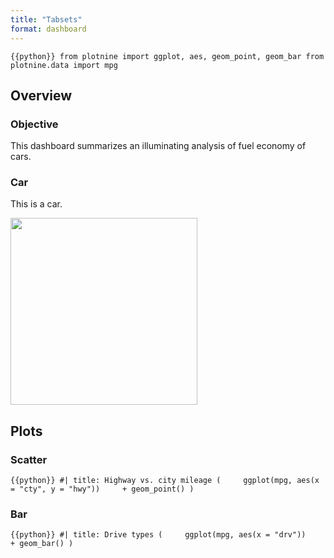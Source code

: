 ```yaml
---
title: "Tabsets"
format: dashboard
---
```


```{{python}}
from plotnine import ggplot, aes, geom_point, geom_bar
from plotnine.data import mpg
```

## Overview {.tabset}

### Objective

This dashboard summarizes an illuminating analysis of fuel economy of cars.

### Car

This is a car.

![](images/car.png){fig-alt="Illustration of a teal color car." width="299"}

## Plots {.tabset}

### Scatter

```{{python}}
#| title: Highway vs. city mileage
(
    ggplot(mpg, aes(x = "cty", y = "hwy"))
    + geom_point()
)
```

### Bar

```{{python}}
#| title: Drive types
(
    ggplot(mpg, aes(x = "drv"))
    + geom_bar()
)
```
